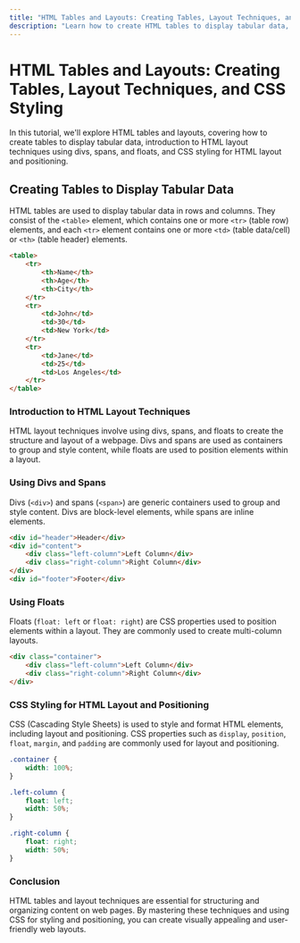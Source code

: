 ```yaml
---
title: "HTML Tables and Layouts: Creating Tables, Layout Techniques, and CSS Styling"
description: "Learn how to create HTML tables to display tabular data, introduction to HTML layout techniques using divs, spans, and floats, and CSS styling for HTML layout and positioning."
---
```


# HTML Tables and Layouts: Creating Tables, Layout Techniques, and CSS Styling

In this tutorial, we'll explore HTML tables and layouts, covering how to create tables to display tabular data, introduction to HTML layout techniques using divs, spans, and floats, and CSS styling for HTML layout and positioning.

## Creating Tables to Display Tabular Data

HTML tables are used to display tabular data in rows and columns. They consist of the `<table>` element, which contains one or more `<tr>` (table row) elements, and each `<tr>` element contains one or more `<td>` (table data/cell) or `<th>` (table header) elements.

```html
<table>
    <tr>
        <th>Name</th>
        <th>Age</th>
        <th>City</th>
    </tr>
    <tr>
        <td>John</td>
        <td>30</td>
        <td>New York</td>
    </tr>
    <tr>
        <td>Jane</td>
        <td>25</td>
        <td>Los Angeles</td>
    </tr>
</table>
```
### Introduction to HTML Layout Techniques
HTML layout techniques involve using divs, spans, and floats to create the structure and layout of a webpage. Divs and spans are used as containers to group and style content, while floats are used to position elements within a layout.

### Using Divs and Spans
Divs (`<div>`) and spans (`<span>`) are generic containers used to group and style content. Divs are block-level elements, while spans are inline elements.

```html
<div id="header">Header</div>
<div id="content">
    <div class="left-column">Left Column</div>
    <div class="right-column">Right Column</div>
</div>
<div id="footer">Footer</div>
```
### Using Floats
Floats (`float: left` or `float: right`) are CSS properties used to position elements within a layout. They are commonly used to create multi-column layouts.

```html
<div class="container">
    <div class="left-column">Left Column</div>
    <div class="right-column">Right Column</div>
</div>
```
### CSS Styling for HTML Layout and Positioning
CSS (Cascading Style Sheets) is used to style and format HTML elements, including layout and positioning. CSS properties such as `display`, `position`, `float`, `margin`, and `padding` are commonly used for layout and positioning.

```css
.container {
    width: 100%;
}

.left-column {
    float: left;
    width: 50%;
}

.right-column {
    float: right;
    width: 50%;
}
```
### Conclusion
HTML tables and layout techniques are essential for structuring and organizing content on web pages. By mastering these techniques and using CSS for styling and positioning, you can create visually appealing and user-friendly web layouts.
